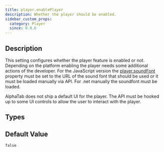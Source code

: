 ```yaml
---
title: player.enablePlayer
description: Whether the player should be enabled.
sidebar_custom_props:
  category: Player
  since: 0.9.6
---
```


<SinceBadge since="0.9.6" />


## Description
This setting configures whether the player feature is enabled or not. Depending on the platform enabling the player needs some additional actions of the developer.
For the JavaScript version the [player.soundFont](/docs/reference/settings/player/soundfont) property must be set to the URL of the sound font that should be used or it must be loaded manually via API.
For .net manually the soundfont must be loaded.

AlphaTab does not ship a default UI for the player. The API must be hooked up to some UI controls to allow the user to interact with the player.

<PropertyDescription showJson={true} />

## Types

<TypeTable>
    <TypeRow name={"boolean"} />
</TypeTable>

## Default Value

`false`
